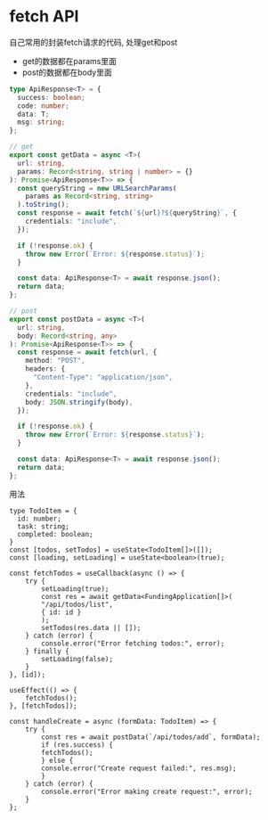 # fetch API
自己常用的封装fetch请求的代码, 处理get和post
- get的数据都在params里面
- post的数据都在body里面

```ts
type ApiResponse<T> = {
  success: boolean;
  code: number;
  data: T;
  msg: string;
};

// get
export const getData = async <T>(
  url: string,
  params: Record<string, string | number> = {}
): Promise<ApiResponse<T>> => {
  const queryString = new URLSearchParams(
    params as Record<string, string>
  ).toString();
  const response = await fetch(`${url}?${queryString}`, {
    credentials: "include",
  });

  if (!response.ok) {
    throw new Error(`Error: ${response.status}`);
  }

  const data: ApiResponse<T> = await response.json();
  return data;
};

// post
export const postData = async <T>(
  url: string,
  body: Record<string, any>
): Promise<ApiResponse<T>> => {
  const response = await fetch(url, {
    method: "POST",
    headers: {
      "Content-Type": "application/json",
    },
    credentials: "include",
    body: JSON.stringify(body),
  });

  if (!response.ok) {
    throw new Error(`Error: ${response.status}`);
  }

  const data: ApiResponse<T> = await response.json();
  return data;
};
```


用法
```tsx
type TodoItem = {
  id: number;
  task: string;
  completed: boolean;
}
const [todos, setTodos] = useState<TodoItem[]>([]);
const [loading, setLoading] = useState<boolean>(true);

const fetchTodos = useCallback(async () => {
	try {
		setLoading(true);
		const res = await getData<FundingApplication[]>(
		"/api/todos/list",
		{ id: id }
		);
		setTodos(res.data || []);
	} catch (error) {
		console.error("Error fetching todos:", error);
	} finally {
		setLoading(false);
	}
}, [id]);

useEffect(() => {
	fetchTodos();
}, [fetchTodos]);

const handleCreate = async (formData: TodoItem) => {
	try {
		const res = await postData(`/api/todos/add`, formData);
		if (res.success) {
		fetchTodos();
		} else {
		console.error("Create request failed:", res.msg);
		}
	} catch (error) {
		console.error("Error making create request:", error);
	}
};
  ```